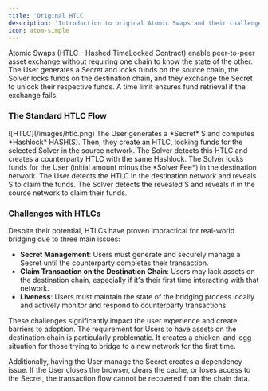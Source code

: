 ```yaml
---
title: 'Original HTLC'
description: 'Introduction to original Atomic Swaps and their challenges'
icon: atom-simple
---
```


Atomic Swaps (HTLC - Hashed TimeLocked Contract) enable peer-to-peer asset exchange without requiring one chain to know the state of the other. The User generates a Secret and locks funds on the source chain, the Solver locks funds on the destination chain, and they exchange the Secret to unlock their respective funds. A time limit ensures fund retrieval if the exchange fails.

### The Standard HTLC Flow

<Frame>
![HTLC](/images/htlc.png)
</Frame>

<Steps>
  <Step title="User Lock">
    The User generates a *Secret* S and computes *Hashlock* HASH(S). Then, they create an HTLC, locking funds for the selected Solver in the source network.
  </Step>
  <Step title="Solver Lock">
    The Solver detects this HTLC and creates a counterparty HTLC with the same Hashlock. The Solver locks funds for the User (initial amount minus the *Solver Fee*) in the destination network.
  </Step>
  <Step title="User Unlock">
    The User detects the HTLC in the destination network and reveals S to claim the funds.
  </Step>
  <Step title="Solver Unlock">
    The Solver detects the revealed S and reveals it in the source network to claim their funds.
  </Step>
</Steps>

### Challenges with HTLCs

Despite their potential, HTLCs have proven impractical for real-world bridging due to three main issues:

- **Secret Management**: Users must generate and securely manage a Secret until the counterparty completes their transaction.
- **Claim Transaction on the Destination Chain**: Users may lack assets on the destination chain, especially if it's their first time interacting with that network.
- **Liveness**: Users must maintain the state of the bridging process locally and actively monitor and respond to counterparty transactions.

These challenges significantly impact the user experience and create barriers to adoption. The requirement for Users to have assets on the destination chain is particularly problematic. It creates a chicken-and-egg situation for those trying to bridge to a new network for the first time. 

Additionally, having the User manage the Secret creates a dependency issue. If the User closes the browser, clears the cache, or loses access to the Secret, the transaction flow cannot be recovered from the chain data.